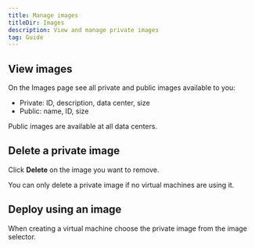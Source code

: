 ```yaml
---
title: Manage images
titleDir: Images
description: View and manage private images
tag: Guide
---
```


## View images

On the Images page see all private and public images available to you:

- Private: ID, description, data center, size
- Public: name, ID, size

<Note>
Public images are available at all data centers.
</Note>

## Delete a private image

Click **Delete** on the image you want to remove.

<Note variant="warning">
You can only delete a private image if no virtual machines are using it.
</Note>

## Deploy using an image

When creating a virtual machine choose the private image from the image selector.
